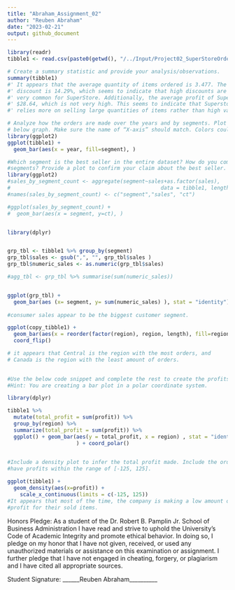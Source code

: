 ```yaml
---
title: "Abraham_Assignment_02"
author: "Reuben Abraham"
date: "2023-02-21"
output: github_document
---
```

```r
library(readr)
tibble1 <- read.csv(paste0(getwd(), "/../Input/Project02_SuperStoreOrders.csv"))

```

```r
# Create a summary statistic and provide your analysis/observations. 
summary(tibble1)
#' It appears that the average quantity of items ordered is 3.477. The average 
#' discount is 14.29%, which seems to indicate that high discounts are not
#' very common for SuperStore. Additionally, the average profit of SuperStore is
#' $28.64, which is not very high. This seems to indicate that Superstore
#' relies more on selling large quantities of items rather than high value items

```

```r
# Analyze how the orders are made over the years and by segments. Plot the 
# below graph. Make sure the name of “X-axis” should match. Colors could vary. 
library(ggplot2)
ggplot(tibble1) + 
  geom_bar(aes(x = year, fill=segment), ) 


```

```r
#Which segment is the best seller in the entire dataset? How do you compare the 
#segments? Provide a plot to confirm your claim about the best seller.  
library(ggplot2)
#sales_by_segment_count <- aggregate(segment~sales+as.factor(sales), 
#                                                data = tibble1, length)
#names(sales_by_segment_count) <- c("segment","sales", "ct")

#ggplot(sales_by_segment_count) + 
#  geom_bar(aes(x = segment, y=ct), ) 


library(dplyr)


grp_tbl <- tibble1 %>% group_by(segment)
grp_tbl$sales <- gsub(",", "", grp_tbl$sales )
grp_tbl$numeric_sales <- as.numeric(grp_tbl$sales)

#agg_tbl <- grp_tbl %>% summarise(sum(numeric_sales))


ggplot(grp_tbl) +
  geom_bar(aes (x= segment, y= sum(numeric_sales) ), stat = "identity")
 
#consumer sales appear to be the biggest customer segment.


```


```r

ggplot(copy_tibble1) +
  geom_bar(aes(x = reorder(factor(region), region, length), fill=region)) +
  coord_flip() 

# it appears that Central is the region with the most orders, and 
# Canada is the region with the least amount of orders.
  

```


```r
#Use the below code snippet and complete the rest to create the profits graph by region.
#Hint: You are creating a bar plot in a polar coordinate system. 

library(dplyr)

tibble1 %>% 
  mutate(total_profit = sum(profit)) %>%
  group_by(region) %>%
  summarize(total_profit = sum(profit)) %>%
  ggplot() + geom_bar(aes(y = total_profit, x = region) , stat = "identity", 
                      ) + coord_polar()
 


```

```r
#Include a density plot to infer the total profit made. Include the orders that
#have profits within the range of [-125, 125].

ggplot(tibble1) + 
  geom_density(aes(x=profit)) +
    scale_x_continuous(limits = c(-125, 125))
#It appears that most of the time, the company is making a low amount of 
#profit for their sold items. 


```


Honors Pledge:
As a student of the Dr. Robert B. Pamplin Jr. School of Business Administration I have read 
and strive to uphold the University’s Code of Academic Integrity and promote ethical behavior. In doing so, I pledge on my honor that I have not given, received, or used any unauthorized materials or assistance on this examination or assignment.  I further pledge that I have not engaged in cheating, forgery, or plagiarism and I have cited all appropriate sources. 

Student Signature:  ______Reuben Abraham__________


